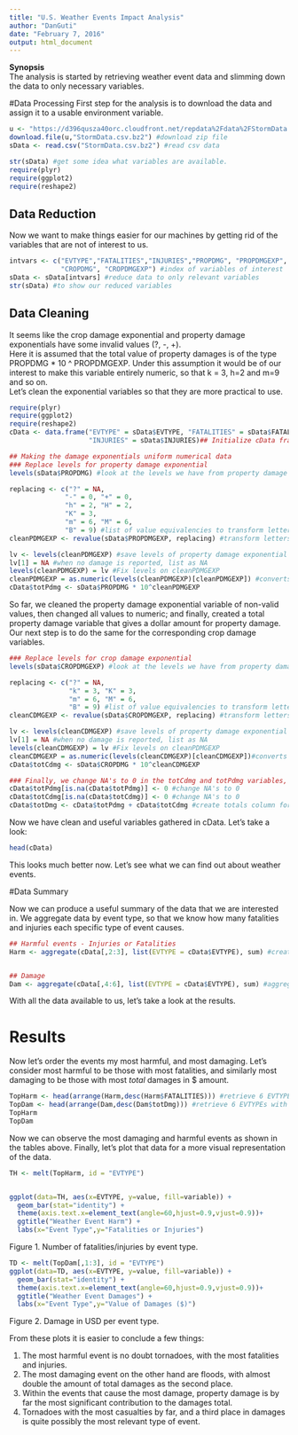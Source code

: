 ```yaml
---
title: "U.S. Weather Events Impact Analysis"
author: "DanGuti"
date: "February 7, 2016"
output: html_document
---
```

**Synopsis**  
The analysis is started by retrieving weather event data and slimming down the 
data to only necessary variables.

#Data Processing
First step for the analysis is to download the data and assign it to a usable 
environment variable.
```r
u <- "https://d396qusza40orc.cloudfront.net/repdata%2Fdata%2FStormData.csv.bz2" #file url address
download.file(u,"StormData.csv.bz2") #download zip file
sData <- read.csv("StormData.csv.bz2") #read csv data

str(sData) #get some idea what variables are available.
require(plyr)
require(ggplot2)
require(reshape2)
```

## Data Reduction
Now we want to make things easier for our machines by getting rid of the 
variables that are not of interest to us.

```r
intvars <- c("EVTYPE","FATALITIES","INJURIES","PROPDMG", "PROPDMGEXP", 
             "CROPDMG", "CROPDMGEXP") #index of variables of interest
sData <- sData[intvars] #reduce data to only relevant variables
str(sData) #to show our reduced variables
```
## Data Cleaning
It seems like the crop damage exponential and property damage exponentials have 
some invalid values (?, -, +).  
Here it is assumed that the total value of property damages is of the type 
PROPDMG * 10 ^ PROPDMGEXP.
Under this assumption it would be of our interest to make this variable entirely 
numeric, so that k = 3, h=2 and m=9 and so on.  
Let's clean the exponential variables so that they are more practical to use.

```r
require(plyr)
require(ggplot2)
require(reshape2)
cData <- data.frame("EVTYPE" = sData$EVTYPE, "FATALITIES" = sData$FATALITIES, 
                    "INJURIES" = sData$INJURIES)## Initialize cData frame where clean exponential values will be entered

## Making the damage exponentials uniform numerical data
### Replace levels for property damage exponential
levels(sData$PROPDMG) #look at the levels we have from property damage exponentials

replacing <- c("?" = NA, 
              "-" = 0, "+" = 0, 
              "h" = 2, "H" = 2, 
              "K" = 3,
              "m" = 6, "M" = 6,
              "B" = 9) #list of value equivalencies to transform letters to number exponential
cleanPDMGEXP <- revalue(sData$PROPDMGEXP, replacing) #transform letters to exponential values. The given number is assumed to be of the form 10^x.

lv <- levels(cleanPDMGEXP) #save levels of property damage exponential
lv[1] = NA #when no damage is reported, list as NA
levels(cleanPDMGEXP) = lv #Fix levels on cleanPDMGEXP
cleanPDMGEXP = as.numeric(levels(cleanPDMGEXP)[cleanPDMGEXP]) #converts factor variable to numeric
cData$totPdmg <- sData$PROPDMG * 10^cleanPDMGEXP
```
So far, we cleaned the property damage exponential variable of non-valid values,
then changed all values to numeric; and finally, created a 
total property damage variable that gives a dollar amount for property damage.  
Our next step is to do the same for the corresponding crop damage variables.

```r
### Replace levels for crop damage exponential
levels(sData$CROPDMGEXP) #look at the levels we have from property damage exponentials

replacing <- c("?" = NA, 
               "k" = 3, "K" = 3,
               "m" = 6, "M" = 6,
               "B" = 9) #list of value equivalencies to transform letters to number exponential
cleanCDMGEXP <- revalue(sData$CROPDMGEXP, replacing) #transform letters to exponential values. The given number is assumed to be of the form 10^x.

lv <- levels(cleanCDMGEXP) #save levels of property damage exponential
lv[1] = NA #when no damage is reported, list as NA
levels(cleanCDMGEXP) = lv #Fix levels on cleanPDMGEXP
cleanCDMGEXP = as.numeric(levels(cleanCDMGEXP)[cleanCDMGEXP])#converts factor variable to numeric, the -1 offsets the value to match the levels
cData$totCdmg <- sData$CROPDMG * 10^cleanCDMGEXP

### Finally, we change NA's to 0 in the totCdmg and totPdmg variables, so that we only have dollar amounts and can come up with one single damage No.
cData$totPdmg[is.na(cData$totPdmg)] <- 0 #change NA's to 0
cData$totCdmg[is.na(cData$totCdmg)] <- 0 #change NA's to 0
cData$totDmg <- cData$totPdmg + cData$totCdmg #create totals column for damage
```
Now we have clean and useful variables gathered in cData. Let's take a look:

```r
head(cData)
```

This looks much better now. Let's see what we can find out about weather events.

#Data Summary

Now we can produce a useful summary of the data that we are interested in.
We aggregate data by event type, so that we know how many fatalities and injuries
each specific type of event causes.
```r
## Harmful events - Injuries or Fatalities
Harm <- aggregate(cData[,2:3], list(EVTYPE = cData$EVTYPE), sum) #create table with fatality and Injury aggregates


## Damage
Dam <- aggregate(cData[,4:6], list(EVTYPE = cData$EVTYPE), sum) #aggregate fatalities

```
With all the data available to us, let's take a look at the results.

# Results
Now let's order the events my most harmful, and most damaging.
Let's consider most harmful to be those with most fatalities, and similarly
most damaging to be those with most *total* damages in $ amount.

```r
TopHarm <- head(arrange(Harm,desc(Harm$FATALITIES))) #retrieve 6 EVTYPEs with most fatalities
TopDam <- head(arrange(Dam,desc(Dam$totDmg))) #retrieve 6 EVTYPEs with most total damage
TopHarm
TopDam
```
Now we can observe the most damaging and harmful events as shown in the tables above.
Finally, let's plot that data for a more visual representation of the data.

```r
TH <- melt(TopHarm, id = "EVTYPE")


ggplot(data=TH, aes(x=EVTYPE, y=value, fill=variable)) + 
  geom_bar(stat="identity") +
  theme(axis.text.x=element_text(angle=60,hjust=0.9,vjust=0.9))+
  ggtitle("Weather Event Harm") +
  labs(x="Event Type",y="Fatalities or Injuries") 
```
  
  Figure 1. Number of fatalities/injuries by event type.  
    
  
  
```r
TD <- melt(TopDam[,1:3], id = "EVTYPE")
ggplot(data=TD, aes(x=EVTYPE, y=value, fill=variable)) + 
  geom_bar(stat="identity") +
  theme(axis.text.x=element_text(angle=60,hjust=0.9,vjust=0.9))+
  ggtitle("Weather Event Damages") +
  labs(x="Event Type",y="Value of Damages ($)") 
```
  
  Figure 2. Damage in USD per event type.  
  
  
From these plots it is easier to conclude a few things:

1. The most harmful event is no doubt tornadoes, with the most fatalities and injuries.
2. The most damaging event on the other hand are floods, with almost double the amount of total damages as the second place.
3. Within the events that cause the most damage, property damage is by far the most significant contribution to the damages total.
4. Tornadoes with the most casualties by far, and a third place in damages is quite possibly the most relevant type of event.

